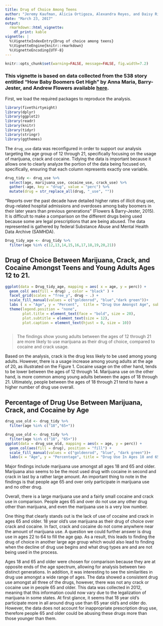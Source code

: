 ```yaml
---
title: Drug of Choice Among Teens
author: "Jeremy Kaufman, Alicia Ortigoza, Alexandra Reyes, and Daisy Rizo"
date: "March 23, 2017"
output:
  rmarkdown::html_vignette:
    df_print: kable
vignette: |
  %\VignetteIndexEntry{Drug of choice among teens}
  %\VignetteEngine{knitr::rmarkdown}
  %\VignetteEncoding{UTF-8}
---
```



```r
knitr::opts_chunk$set(warning=FALSE, message=FALSE, fig.width=7.2)
```


### This vignette is based on data collected from the 538 story entitled "How Baby Boomers Get High" by Anna Maria, Barry-Jester, and Andrew Flowers available [here](http://fivethirtyeight.com/datalab/how-baby-boomers-get-high/).

First, we load the required packages to reproduce the analysis.  

```r
library(fivethirtyeight)
library(dplyr)
library(ggplot2)
library(readr) 
library(knitr)
library(tidyr)
library(stringr)
library(ggthemes)
```

The `drug_use` data was reconfigured in order to support our analysis targeting the age group of 12 through 21, specifically focusing on the usage of marijuana, crack and cocaine. Tidying the data is important because it allows one to clearly analyze the portion of the data being focused on, specifically, ensuring that each column represents exactly one variable.

```r
drug_tidy <- drug_use %>% 
  select(age, marijuana_use, cocaine_use, crack_use) %>% 
  gather(-age, key = "drug", value = "perc") %>% 
  mutate(drug = str_replace_all(drug, "_use", "")) 
```

"Reports over the past decade have detailed higher rates of illicit drug use, drug-related hospital admissions and overdoses among baby boomers in their later years than previous generations" (Flowers & Barry-Jester, 2015). It is difficult to make a comparison on the different drugs being used because some are legal prescriptions that are being abused. The data represented is gathered by federal Substance Abuse and Mental Health Data Archive (SAMHDA).

```r
Drug_tidy_age <- drug_tidy %>% 
  filter(age %in% c(12,13,14,15,16,17,18,19,20,21))
```

## Drug of Choice Between Marijuana, Crack, and Cocaine Amongst Teens and Young Adults Ages 12 to 21.

```r
ggplot(data = Drug_tidy_age, mapping = aes( x = age, y = perc)) +
  geom_col( aes(fill = drug) , color = "black" ) +
  facet_grid(scales = "free_y", drug ~ .) +
  scale_fill_manual(values = c("goldenrod", "blue","dark green"))+
  labs ( x = "Age", y = "Percent",  title = "Drug Use Amongst Age", subtitle="Comparing Ages 12 Through 21")+
  theme(legend.position = "none",
        plot.title = element_text(face = "bold", size = 20),
        plot.subtitle = element_text(size = 12),
        plot.caption = element_text(hjust = 0, size = 10))
      
```

<!-- CHESTER
I'm not sure why my some of my suggestions weren't included?
-->

>The findings show young adults between the ages of 12 through 21 are more likely to use marijuana as their drug of choice, compared to cocaine and crack usage.

Based on the analysis, crack is the drug less likely to be used among young adults. However, there is a usage increase among young adults at the age of 20, as illustrated on the Figure 1. Cocaine usage on the other hand, tends to be lower between the ages of 12 through 14. Marijuana use on the other hand, is more common among young adults between the ages of 18 through 21. Ultimately, people between the ages of 18 through 21 tend to have a higher number of drug use overall.

## Percentage of Drug Use Between Marijuana, Crack, and Cocaine by Age


```r
drug_use_old <- drug_tidy %>% 
  filter(age %in% c("18","65+"))
```


```r
drug_use_old <- drug_tidy %>%
  filter(age %in% c("18", "65+"))
ggplot(data = drug_use_old, mapping = aes(x = age, y = perc)) +
  geom_col(aes(fill = drug), position = "fill") + 
  scale_fill_manual(values = c("goldenrod", "blue", "dark green"))+
  labs(x = "Age", y = "Percentage", title = "Drug Use In Ages 18 and 65+")
```


  Major findings include marijuana use amongst all ages 18 and 65 and older. Marijuana also seems to be the most used drug with cocaine in second and crack in last by a rather large amount. An important thing to note in the findings is that people age 65 and over only participate in marijuana use and no other drug.

  Overall, there is a large marijuana use and a fairly small cocaine and crack use in comparison. People ages 65 and over do not use any other drug other than marijuana, and even the marijuana use is a very low number. 
 
  One thing that clearly stands out is the lack of use of cocaine and crack in ages 65 and older. 18 year old's use marijuana as their drug of choice over crack and cocaine. In fact, crack and cocaine do not come anywhere near the amount of marijuana use. A question we could further answer is drug use in ages 22 to 64 to fill the age gap. As a result, this leads to finding the drug of choice in another large age group which would also lead to finding when the decline of drug use begins and what drug types are and are not being used in the process. 
  
  Ages 18 and 65 and older were chosen for comparison because they are at opposite ends of the age spectrum, allowing for analysis between two distinct generations. In addition, it was interesting to see the similarities in drug use amongst a wide range of ages. The data showed a consistent drug use amongst all three of the drugs, however, there was not any crack or cocaine use in people 65 and older. This data was collected in 2012, meaning that this information could now vary due to the legalization of marijuana in some states. At first glance, it seems that 18 year old's participate more in all around drug use than 65 year old's and older do. However, the data does not account for inappropriate prescription drug use, therefore people 65 and older could be abusing these drugs more than those younger than them.   
